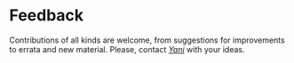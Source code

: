 # Feedback

Contributions of all kinds are welcome, from suggestions for
improvements to errata and new material. Please, contact
[*Yani*](#quick-links) with your ideas.
